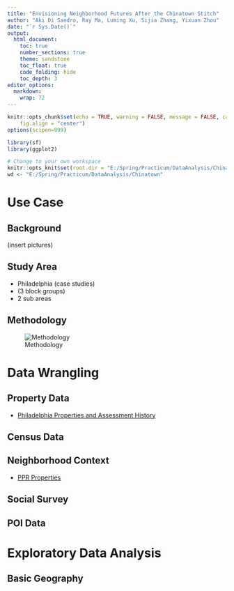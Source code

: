 ```yaml
---
title: "Envisioning Neighborhood Futures After the Chinatown Stitch"
author: "Aki Di Sandro, Ray Ma, Luming Xu, Sijia Zhang, Yixuan Zhou"
date: "`r Sys.Date()`"
output: 
  html_document:
    toc: true
    number_sections: true
    theme: sandstone
    toc_float: true
    code_folding: hide
    toc_depth: 3
editor_options: 
  markdown: 
    wrap: 72
---
```


```r
knitr::opts_chunk$set(echo = TRUE, warning = FALSE, message = FALSE, cache = FALSE, fig.show = "asis",
    fig.align = "center") 
options(scipen=999)

library(sf)
library(ggplot2)
```

```r
# Change to your own workspace
knitr::opts_knit$set(root.dir = "E:/Spring/Practicum/DataAnalysis/Chinatown")
wd <- "E:/Spring/Practicum/DataAnalysis/Chinatown"
```


# Use Case

## Background

(insert pictures)

## Study Area

+ Philadelphia (case studies)
+ (3 block groups)
+ 2 sub areas

## Methodology

![Methodology](Images/methodology.png)

# Data Wrangling

## Property Data

+ [Philadelphia Properties and Assessment History](https://opendataphilly.org/datasets/philadelphia-properties-and-assessment-history/)

## Census Data

## Neighborhood Context

+ [PPR Properties](https://opendataphilly.org/datasets/ppr-properties/)

## Social Survey

## POI Data

# Exploratory Data Analysis

## Basic Geography

##


